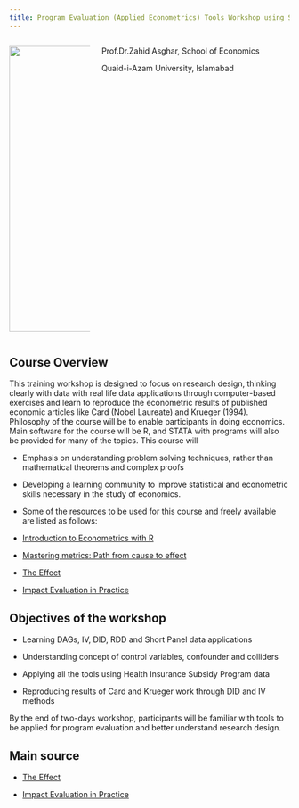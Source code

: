 ---
title: Program Evaluation (Applied Econometrics) Tools Workshop using STATA and R
---

::: columns
::: {.column width="30%"}
![](zahid.jpeg){width="512"}
:::

::: {.column width="70%"}
::: nonincremental
Prof.Dr.Zahid Asghar, School of Economics

Quaid-i-Azam University, Islamabad
:::
:::
:::

## Course Overview

This training workshop is designed [ to focus on research design]{.yellow}, [thinking clearly with data]{.yellow} with real life data applications through computer-based exercises and learn to reproduce the econometric results of published economic articles like Card (Nobel Laureate) and Krueger (1994). Philosophy of the course will be to enable participants in [doing economics]{.yellow}. [Main software for the course will be R]{.yellow}, and STATA with programs will also be provided for many of the topics. This course will

-   Emphasis on understanding problem solving techniques, rather than mathematical theorems and complex proofs

-   Developing a learning community to improve statistical and econometric skills necessary in the study of economics.

-   Some of the resources to be used for this course and freely available are listed as follows:

-   [Introduction to Econometrics with R](https://scpoecon.github.io/ScPoEconometrics/index.html)

-   [Mastering metrics: Path from cause to effect](https://www.masteringmetrics.com/)

-   [The Effect](theeffectbook.net)

-   [Impact Evaluation in Practice](https://www.worldbank.org/en/programs/sief-trust-fund/publication/impact-evaluation-in-practice)

## Objectives of the workshop

-   Learning DAGs, IV, DID, RDD and Short Panel data applications

-   Understanding concept of control variables, confounder and colliders

-   Applying all the tools using Health Insurance Subsidy Program data

-   Reproducing results of Card and Krueger work through DID and IV methods

By the end of two-days workshop, participants will be familiar with tools to be applied for program evaluation and better understand research design.

## Main source
-   [The Effect](theeffectbook.net)

-   [Impact Evaluation in Practice](https://www.worldbank.org/en/programs/sief-trust-fund/publication/impact-evaluation-in-practice)



